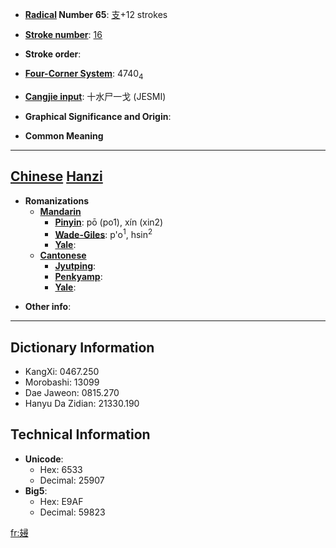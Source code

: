 * '''[[Wiktionary:Chinese radical index| Radical]] Number 65''': [[Wiktionary:Chinese radical index 支|支]]+12 strokes

* '''[[Wiktionary:Chinese total strokes index|Stroke number]]''': [[Wiktionary:Chinese total strokes index 16|16]]

* '''Stroke order''': 

* '''[[Wiktionary:Chinese four corner index|Four-Corner System]]''': 4740<sub>4</sub>

* '''[[Wiktionary:Chinese Cangjie index|Cangjie input]]''': 十水尸一戈 (JESMI)

* '''Graphical Significance and Origin''': 

* '''Common Meaning'''

----

== [[Chinese]] [[Hanzi]] ==

* '''Romanizations'''
** '''[[Mandarin]]'''
*** '''[[Pinyin]]''': pō (po1), xín (xin2)
*** '''[[Wade-Giles]]''': p'o<sup>1</sup>, hsin<sup>2</sup>
*** '''[[Yale]]''': 
** '''[[Cantonese]]'''
*** '''[[Jyutping]]''':
*** '''[[Penkyamp]]''': 
*** '''[[Yale]]''': 

* '''Other info''': 

----

== Dictionary Information ==

* KangXi: 0467.250
* Morobashi: 13099
* Dae Jaweon: 0815.270
* Hanyu Da Zidian: 21330.190

== Technical Information ==

* '''Unicode''':
** Hex: 6533
** Decimal: 25907
* '''Big5''':
** Hex: E9AF
** Decimal: 59823

[[fr:攳]]